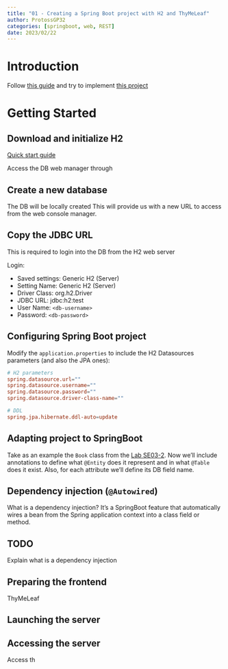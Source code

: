 ```yaml
---
title: "01 - Creating a Spring Boot project with H2 and ThyMeLeaf"
author: ProtossGP32
categories: [springboot, web, REST]
date: 2023/02/22
---
```

# Introduction
Follow [this guide](https://albertprofe.github.io/wiki/springboot/boot-what-create-th-h2.html) and try to implement [this project]()

# Getting Started
## Download and initialize H2
[Quick start guide](https://www.h2database.com/html/quickstart.html)

Access the DB web manager through

## Create a new database
The DB will be locally created
This will provide us with a new URL to access from the web console manager.

:::{.callout-note}
## Copy the JDBC URL
This is required to login into the DB from the H2 web server
:::

Login:

- Saved settings: Generic H2 (Server)
- Setting Name: Generic H2 (Server)
- Driver Class: org.h2.Driver
- JDBC URL: jdbc:h2:test
- User Name: `<db-username>`
- Password: `<db-password>`

## Configuring Spring Boot project
Modify the `application.properties` to include the H2 Datasources parameters (and also the JPA ones):

```.conf
# H2 parameters
spring.datasource.url=""
spring.datasource.username=""
spring.datasource.password=""
spring.datasource.driver-class-name=""

# DDL
spring.jpa.hibernate.ddl-auto=update
```

## Adapting project to SpringBoot

Take as an example the `Book` class from the [Lab SE03-2](../../../../Labs/java-se03-2.qmd). Now we'll include annotations to define what `@Entity` does it represent and in what `@Table` does it exist. Also, for each attribute we'll define its DB field name.

## Dependency injection (`@Autowired`)
What is a dependency injection? It's a SpringBoot feature that automatically wires a bean from the Spring application context into a class field or method.

:::{.callout-important}
## TODO
Explain what is a dependency injection
:::

## Preparing the frontend
ThyMeLeaf


## Launching the server

## Accessing the server
Access th
